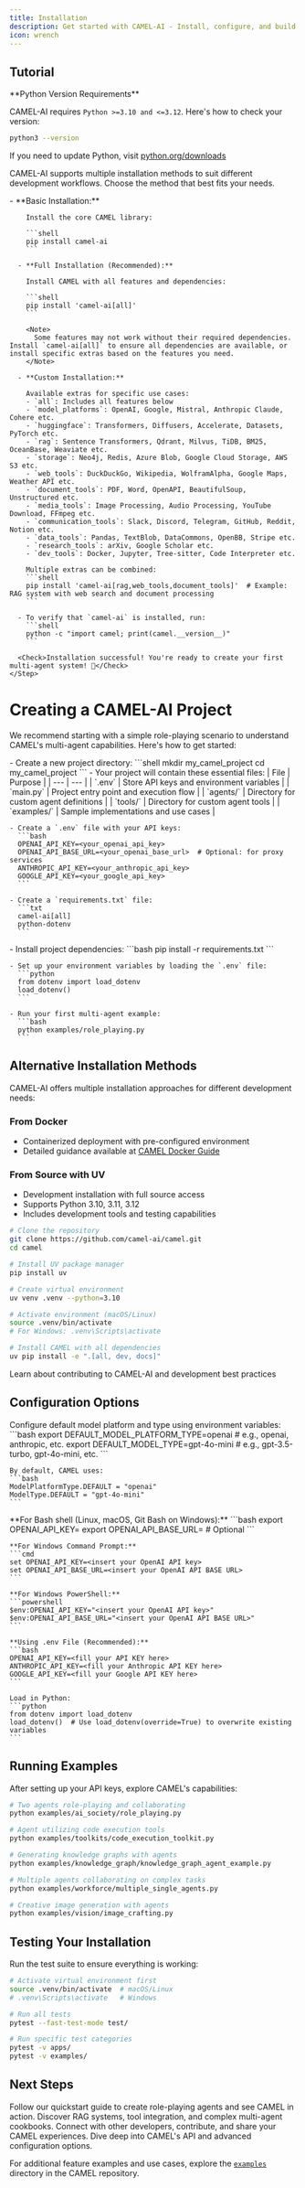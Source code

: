 ```yaml
---
title: Installation
description: Get started with CAMEL-AI - Install, configure, and build your first multi-agent system
icon: wrench
---
```


## Tutorial
<Note>
  **Python Version Requirements**

  CAMEL-AI requires `Python >=3.10 and <=3.12`. Here's how to check your version:
  ```bash
  python3 --version
  ```

  If you need to update Python, visit [python.org/downloads](https://python.org/downloads)
</Note>

CAMEL-AI supports multiple installation methods to suit different development workflows. Choose the method that best fits your needs.

<Steps>
    <Step title="Install CAMEL-AI 🐪">
      - **Basic Installation:**

        Install the core CAMEL library:

        ```shell
        pip install camel-ai
        ```

      - **Full Installation (Recommended):**

        Install CAMEL with all features and dependencies:

        ```shell
        pip install 'camel-ai[all]'
        ```

        <Note>
          Some features may not work without their required dependencies. Install `camel-ai[all]` to ensure all dependencies are available, or install specific extras based on the features you need.
        </Note>

      - **Custom Installation:**

        Available extras for specific use cases:
        - `all`: Includes all features below
        - `model_platforms`: OpenAI, Google, Mistral, Anthropic Claude, Cohere etc.
        - `huggingface`: Transformers, Diffusers, Accelerate, Datasets, PyTorch etc.
        - `rag`: Sentence Transformers, Qdrant, Milvus, TiDB, BM25, OceanBase, Weaviate etc.
        - `storage`: Neo4j, Redis, Azure Blob, Google Cloud Storage, AWS S3 etc.
        - `web_tools`: DuckDuckGo, Wikipedia, WolframAlpha, Google Maps, Weather API etc.
        - `document_tools`: PDF, Word, OpenAPI, BeautifulSoup, Unstructured etc.
        - `media_tools`: Image Processing, Audio Processing, YouTube Download, FFmpeg etc.
        - `communication_tools`: Slack, Discord, Telegram, GitHub, Reddit, Notion etc.
        - `data_tools`: Pandas, TextBlob, DataCommons, OpenBB, Stripe etc.
        - `research_tools`: arXiv, Google Scholar etc.
        - `dev_tools`: Docker, Jupyter, Tree-sitter, Code Interpreter etc.

        Multiple extras can be combined:
        ```shell
        pip install 'camel-ai[rag,web_tools,document_tools]'  # Example: RAG system with web search and document processing
        ```

      - To verify that `camel-ai` is installed, run:
        ```shell
        python -c "import camel; print(camel.__version__)"
        ```

      <Check>Installation successful! You're ready to create your first multi-agent system! 🎉</Check>
    </Step>
</Steps>

# Creating a CAMEL-AI Project

We recommend starting with a simple role-playing scenario to understand CAMEL's multi-agent capabilities. Here's how to get started:

<Steps>
  <Step title="Set Up Your Project Structure">
    - Create a new project directory:
      ```shell
      mkdir my_camel_project
      cd my_camel_project
      ```
  </Step>

  <Step title="Configure Your Environment">
    - Your project will contain these essential files:
      | File | Purpose |
      | --- | --- |
      | `.env` | Store API keys and environment variables |
      | `main.py` | Project entry point and execution flow |
      | `agents/` | Directory for custom agent definitions |
      | `tools/` | Directory for custom agent tools |
      | `examples/` | Sample implementations and use cases |

    - Create a `.env` file with your API keys:
      ```bash
      OPENAI_API_KEY=<your_openai_api_key>
      OPENAI_API_BASE_URL=<your_openai_base_url>  # Optional: for proxy services
      ANTHROPIC_API_KEY=<your_anthropic_api_key>
      GOOGLE_API_KEY=<your_google_api_key>
      ```

    - Create a `requirements.txt` file:
      ```txt
      camel-ai[all]
      python-dotenv
      ```
  </Step>

  <Step title="Install Dependencies and Run">
    - Install project dependencies:
      ```bash
      pip install -r requirements.txt
      ```
    
    - Set up your environment variables by loading the `.env` file:
      ```python
      from dotenv import load_dotenv
      load_dotenv()
      ```

    - Run your first multi-agent example:
      ```bash
      python examples/role_playing.py
      ```
  </Step>
</Steps>

## Alternative Installation Methods

<Note type="info">
CAMEL-AI offers multiple installation approaches for different development needs:

### From Docker
- Containerized deployment with pre-configured environment
- Detailed guidance available at [CAMEL Docker Guide](https://github.com/camel-ai/camel/blob/master/.container/README.md)

### From Source with UV
- Development installation with full source access
- Supports Python 3.10, 3.11, 3.12
- Includes development tools and testing capabilities

```bash
# Clone the repository
git clone https://github.com/camel-ai/camel.git
cd camel

# Install UV package manager
pip install uv

# Create virtual environment
uv venv .venv --python=3.10

# Activate environment (macOS/Linux)
source .venv/bin/activate
# For Windows: .venv\Scripts\activate

# Install CAMEL with all dependencies
uv pip install -e ".[all, dev, docs]"
```

<Card title="Explore Development Setup" icon="code" href="https://github.com/camel-ai/camel">
  Learn about contributing to CAMEL-AI and development best practices
</Card>
</Note>

## Configuration Options

<Steps>
  <Step title="Set Default Model Configuration">
    Configure default model platform and type using environment variables:
    ```bash
    export DEFAULT_MODEL_PLATFORM_TYPE=openai  # e.g., openai, anthropic, etc.
    export DEFAULT_MODEL_TYPE=gpt-4o-mini      # e.g., gpt-3.5-turbo, gpt-4o-mini, etc.
    ```

    By default, CAMEL uses:
    ```bash
    ModelPlatformType.DEFAULT = "openai"
    ModelType.DEFAULT = "gpt-4o-mini"
    ```
  </Step>

  <Step title="Set Up API Keys">
    **For Bash shell (Linux, macOS, Git Bash on Windows):**
    ```bash
    export OPENAI_API_KEY=<insert your OpenAI API key>
    export OPENAI_API_BASE_URL=<insert your OpenAI API BASE URL>  # Optional
    ```

    **For Windows Command Prompt:**
    ```cmd
    set OPENAI_API_KEY=<insert your OpenAI API key>
    set OPENAI_API_BASE_URL=<insert your OpenAI API BASE URL>
    ```

    **For Windows PowerShell:**
    ```powershell
    $env:OPENAI_API_KEY="<insert your OpenAI API key>"
    $env:OPENAI_API_BASE_URL="<insert your OpenAI API BASE URL>"
    ```

    **Using .env File (Recommended):**
    ```bash
    OPENAI_API_KEY=<fill your API KEY here>
    ANTHROPIC_API_KEY=<fill your Anthropic API KEY here>
    GOOGLE_API_KEY=<fill your Google API KEY here>
    ```

    Load in Python:
    ```python
    from dotenv import load_dotenv
    load_dotenv()  # Use load_dotenv(override=True) to overwrite existing variables
    ```
  </Step>
</Steps>

## Running Examples

After setting up your API keys, explore CAMEL's capabilities:

```bash
# Two agents role-playing and collaborating
python examples/ai_society/role_playing.py

# Agent utilizing code execution tools
python examples/toolkits/code_execution_toolkit.py

# Generating knowledge graphs with agents
python examples/knowledge_graph/knowledge_graph_agent_example.py  

# Multiple agents collaborating on complex tasks
python examples/workforce/multiple_single_agents.py 

# Creative image generation with agents
python examples/vision/image_crafting.py
```

## Testing Your Installation

Run the test suite to ensure everything is working:

```bash
# Activate virtual environment first
source .venv/bin/activate  # macOS/Linux
# .venv\Scripts\activate   # Windows

# Run all tests
pytest --fast-test-mode test/

# Run specific test categories
pytest -v apps/
pytest -v examples/
```

## Next Steps

<CardGroup cols={2}>
  <Card
    title="Build Your First Agent"
    icon="users"
    href="/basic_concepts/create_your_first_agent"
  >
    Follow our quickstart guide to create role-playing agents and see CAMEL in action.
  </Card>
  <Card
    title="Explore Advanced Features & Cookbooks"
    icon="bookmark"
    href="/cookbooks/"
  >
    Discover RAG systems, tool integration, and complex multi-agent cookbooks.
  </Card>
  <Card
    title="Join the Community"
    icon="comments"
    href="discord.camel-ai.org"
  >
    Connect with other developers, contribute, and share your CAMEL experiences.
  </Card>
  <Card
    title="API Documentation"
    icon="book"
    href="/reference"
  >
    Dive deep into CAMEL's API and advanced configuration options.
  </Card>
</CardGroup>

For additional feature examples and use cases, explore the [`examples`](https://github.com/camel-ai/camel/tree/master/examples) directory in the CAMEL repository.
